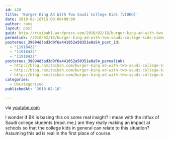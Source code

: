 ```yaml
---
id: 420
title: 'Burger King Ad With Two Saudi College Kids [VIDEO]'
date: 2010-02-18T15:09:00+00:00
author: rami
layout: post
guid: http://rtaibah1.wordpress.com/2010/02/18/burger-king-ad-with-two-saudi-college-kids-video
permalink: /2010/02/18/burger-king-ad-with-two-saudi-college-kids-video/
posterous_39894d3ad3d9f6a441052a50351e8a54_post_id:
  - "11918422"
  - "11918422"
  - "11918422"
posterous_39894d3ad3d9f6a441052a50351e8a54_permalink:
  - http://blog.ramitaibah.com/burger-king-ad-with-two-saudi-college-kids-vi
  - http://blog.ramitaibah.com/burger-king-ad-with-two-saudi-college-kids-vi
  - http://blog.ramitaibah.com/burger-king-ad-with-two-saudi-college-kids-vi
categories:
  - Uncategorized
publishedAt: '2010-02-18'

---
```

<div class="posterous_bookmarklet_entry">
  <div class="posterous_quote_citation">
    via <a href="http://www.youtube.com/watch?v=8JBggs6HqP8&feature=player_embedded">youtube.com</a>
  </div>
  
  <p>
    I wonder if BK is basing this on some real insight? I mean with the influx of Saudi college students (read: me,) are they really making an impact at schools so that the college kids in general can relate to this situation? Assuming this ad is real in the first place of course.
  </p>
</div>
